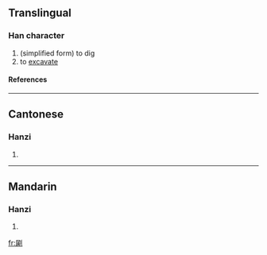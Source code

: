 ==Translingual==
===Han character===
{{Han char|rad=刀|as=12|sn=14|four=|canj=尸月中弓 (SBLN)}}
# (simplified form) to dig
# to [[excavate]]
====References====
{{Han ref|kx=0144.261|uh=3509|ud=13577}}

----
==Cantonese==
===Hanzi===
{{yue-hanzi|jyut=|y=chung2, juk1}}
# {{defn|Cantonese}}

----
==Mandarin==
===Hanzi===
{{cmn-hanzi|pin=[[zhú]] (zhu2)|wg=chu<sup>2</sup>}}
# {{defn|Mandarin}}

[[fr:㔉]]